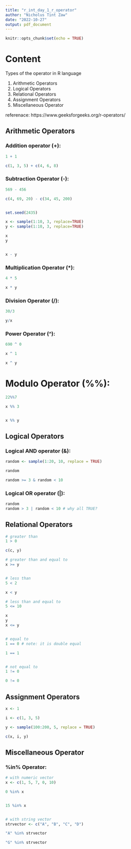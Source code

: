 ```yaml
---
title: "r_int_day_1_r_operator"
author: "Nicholus Tint Zaw"
date: "2022-10-27"
output: pdf_document
---
```


```r
knitr::opts_chunk$set(echo = TRUE)
```



# Content 

Types of the operator in R language 

1. Arithmetic Operators
1. Logical Operators
1. Relational Operators
1. Assignment Operators
1. Miscellaneous Operator


referenace: https://www.geeksforgeeks.org/r-operators/ 


## Arithmetic Operators 

### Addition operator (+): 

```r

1 + 1

c(1, 3, 5) + c(4, 6, 8)

```

### Subtraction Operator (-): 

```r

569 - 456

c(4, 69, 20) - c(34, 45, 200)


set.seed(2435)

x <- sample(1:10, 3, replace=TRUE)
y <- sample(1:10, 3, replace=TRUE)

x
y


x - y

```

### Multiplication Operator (*): 

```r

4 * 5

x * y

```

### Division Operator (/): 

```r
30/3

y/x

```

### Power Operator (^): 


```r

690 ^ 0 

x ^ 1

x ^ y 

```

# Modulo Operator (%%): 

```r

22%%7

x %% 3


x %% y 

```



## Logical Operators 


### Logical AND operator (&):


```r

random <- sample(1:20, 10, replace = TRUE)

random

random >= 3 & random < 10

```


### Logical OR operator (|): 

```r

random
random > 3 | random < 10 # why all TRUE? 

```


## Relational Operators 


```r

# greater than
1 > 0

c(c, y)

# greater than and equal to
x >= y


# less than 
5 < 2

x < y

# less than and equal to 
5 <= 10

x 
y
x <= y 


# equal to
1 == 0 # note: it is double equal 

1 == 1


# not equal to 
1 != 0 

0 != 0


```



## Assignment Operators 

```r

x <- 1 

i <- c(1, 3, 5)

y <- sample(100:200, 5, replace = TRUE)

c(x, i, y)

```



## Miscellaneous Operator 

### %in% Operator: 

```r
# with numeric vector
x <- c(1, 5, 7, 0, 10)

0 %in% x


15 %in% x


# with string vector 
strvector <- c("A", "B", "C", "D")

"A" %in% strvector

"G" %in% strvector

```



